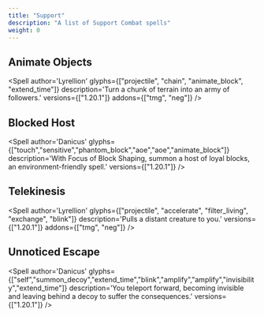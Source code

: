 ```yaml
---
title: "Support"
description: "A list of Support Combat spells"
weight: 0
---
```



## Animate Objects
<Spell
    author='Lyrellion'
    glyphs={["projectile", "chain", "animate_block", "extend_time"]}
    description='Turn a chunk of terrain into an army of followers.'
    versions={["1.20.1"]}
    addons={["tmg", "neg"]}
/>

## Blocked Host
<Spell
    author='Danicus'
    glyphs={["touch","sensitive","phantom_block","aoe","aoe","animate_block"]}
    description='With Focus of Block Shaping, summon a host of loyal blocks, an environment-friendly spell.'
    versions={["1.20.1"]}
/>

## Telekinesis
<Spell
    author='Lyrellion'
    glyphs={["projectile", "accelerate", "filter_living", "exchange", "blink"]}
    description='Pulls a distant creature to you.'
    versions={["1.20.1"]}
    addons={["tmg", "neg"]}
/>

## Unnoticed Escape
<Spell
    author='Danicus'
    glyphs={["self","summon_decoy","extend_time","blink","amplify","amplify","invisibility","extend_time"]}
    description='You teleport forward, becoming invisible and leaving behind a decoy to suffer the consequences.'
    versions={["1.20.1"]}
/>
